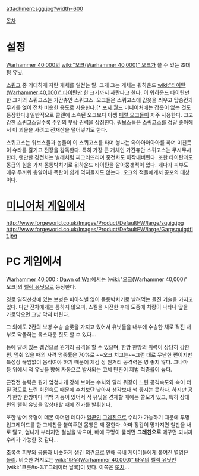 {{{+1 '''Squiggoth'''}}}

attachment:sgg.jpg?width=600

[[목차]]

= 설정 =
[[Warhammer 40,000]]의 [[wiki:"오크(Warhammer 40,000)" 오크]]가 쓸 수 있는 초대형 유닛.

[[스퀴그]] 중 거대하게 자란 개체를 일컫는 말. 크게 크는 개체는 워하운드 [[wiki:"타이탄(Warhammer 40,000)" 타이탄]]만 한 크기까지 자란다고 한다. 이 워하운드 타이탄만한 크기의 스퀴고스는 가간츄안 스퀴고스. 오크들은 스퀴고스에 갑옷을 씌우고 탑승칸과 무기를 얹어 전차 비슷한 용도로 사용한다.[* [[포지 월드]] 미니어처에는 갑옷이 없는 것도 등장한다.] 일반적으로 클랜에 소속된 오크보다 야생 [[페럴 오크]]들이 자주 사용한다. 크고 강한 스퀴고스일수록 주인의 부랑 권력을 상징한다. 워보스들은 스퀴고스를 정말 좋아해서 이 괴물을 사려고 전재산을 털어넣기도 한다. 

스퀴고스는 워보스들과 놉들이 이 스퀴고스를 타며 씡나는 와아아아아아를 하며 미친듯이 슈타를 갈기고 전장을 감독한다. 특히 가장 큰 개체인 가간츄안 스퀴고스는 무시무시한데, 왠만한 경전차는 벌레처럼 찌그러뜨리며 중전차도 아작내버린다. 또한 타이탄과도 동급의 힘을 가져 몸통박치기로 워하운드 타이탄을 깔아뭉갠적이 있다. 게다가 피부도 매우 두꺼워 총알이나 폭탄이 쉽게 먹혀들지도 않는다. 오크의 적들에게서 공포의 대상이다.  

= [[미니어처 게임]]에서 =
http://www.forgeworld.co.uk/Images/Product/DefaultFW/large/squig.jpg
http://www.forgeworld.co.uk/Images/Product/DefaultFW/large/Gargsquigdflt.jpg

= PC 게임에서 =
[[Warhammer 40,000 : Dawn of War]]에서는 [wiki:"오크(Warhammer 40,000)" 오크]의 [[렐릭 유닛]]으로 등장한다.

경로 일직선상에 있는 보병은 피아식별 없이 몸통박치기로 날려먹는 돌진 기술을 가지고 있다. 다만 전차에게는 통하지 않으며, 스킬을 시전한 후에 도중에 차량이 나타나 앞을 가로막으면 그냥 막혀 버린다.

그 외에도 2칸의 보병 수송 슬롯을 가지고 있어서 유닛들을 내부에 수송한 채로 적진 내부로 닥돌하는 옼스다운 짓도 할 수 있다…

등에 달려 있는 쨉건으로 원거리 공격을 할 수 있으며, 한방 한방의 위력이 상당히 강한 편. 멈춰 있을 때의 사격 명중률은 70%로 ~~오크 치고는~~그런 대로 무난한 편이지만 특성상 끊임없이 움직여야 하기 때문에 체감 상 원거리 공격력은 영 좋지 않다. 그나마 등 위에서 적 유닛을 향해 자동으로 발사되는 고체 탄환이 제법 적중률이 높다.

근접전 능력은 뭔가 엄청나게 강해 보이는 수치와 달리 뭐같이 느린 공격속도와 속이 터질 정도로 느린 회전속도 때문에 수치보단 낮아서 생각보다 썩 좋지는 못하다. 하지만 공격 한방 한방마다 넉백 기능이 있어서 적 유닛을 견제할 때에는 쓸모가 있고, 특히 상대편의 렐릭 유닛을 맞상대할 때에 진가를 발휘한다.

또한 방어 유형이 데몬 아머인 데다가 [[일꾼]]인 [[그레친]]으로 수리가 가능하기 때문에 투명 업그레이드를 한 그레친을 붙여주면 몸빵은 꽤 잘한다. 아마 장갑이 망가지면 철판을 새로 달고, 엄니가 부러지면 철심을 박으며, 배에 구멍이 뚫리면 '''그레친으로''' 메꾸면 되니까 수리가 가능한 것 같다…

초록색 피부와 공룡과 비슷하게 생긴 외견으로 인해 국내 게이머들에게 붙여진 별명은 [[둘리]]. 비슷한 처지로는 [[wiki:"타우(Warhammer 40,000)" 타우]]의 [[렐릭 유닛]]인 [wiki:"크룻#s-3.1"그레이터 날록]이 있다. 이쪽은 [[또치]]…
